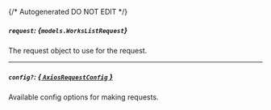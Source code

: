 {/* Autogenerated DO NOT EDIT  */}

##### `request`: *{`models.WorksListRequest`}*
The request object to use for the request.
<Collapsible openLabel={Labels.showProperties} closeLabel={Labels.hideProperties}>
    <WorksListRequest/>
</Collapsible>

---
##### `config?`: [*{ `AxiosRequestConfig` }*](https://axios-http.com/docs/req_config)
Available config options for making requests.


